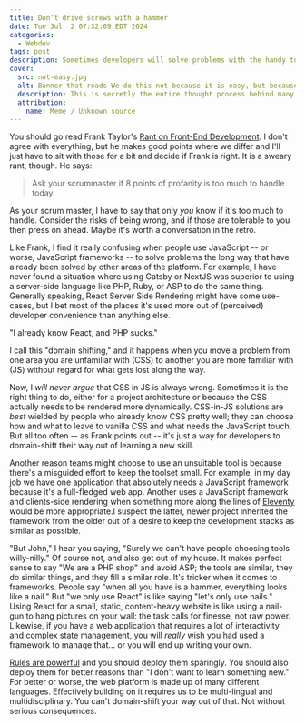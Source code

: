 ```yaml
---
title: Don’t drive screws with a hammer
date: Tue Jul  2 07:32:09 EDT 2024
categories:
  - Webdev
tags: post
description: Sometimes developers will solve problems with the handy tool, not the right tool, just because it seems like less work. It's probably not.
cover:
  src: not-easy.jpg
  alt: Banner that reads We do this not because it is easy, but because we thought it would be easy.
  description: This is secretly the entire thought process behind many technical decisions.
  attribution:
    name: Meme / Unknown source
---
```


You should go read Frank Taylor's [Rant on Front-End Development](https://blog.frankmtaylor.com/2024/06/20/a-rant-about-front-end-development/). I don't agree with everything, but he makes good points where we differ and I'll just have to sit with those for a bit and decide if Frank is right. It is a sweary rant, though. He says:

> Ask your scrummaster if 8 points of profanity is too much to handle today.

As your scrum master, I have to say that only _you_ know if it's too much to handle. Consider the risks of being wrong, and if those are tolerable to you then press on ahead. Maybe it's worth a conversation in the retro.

Like Frank, I find it really confusing when people use JavaScript -- or worse, JavaScript frameworks -- to solve problems the long way that have already been solved by other areas of the platform. For example, I have never found a situation where using Gatsby or NextJS was superior to using a server-side language like PHP, Ruby, or ASP to do the same thing. Generally speaking, React Server Side Rendering might have some use-cases, but I bet most of the places it's used more out of (perceived) developer convenience than anything else.

"I already know React, and PHP sucks."

I call this "domain shifting," and it happens when you move a problem from one area you are unfamiliar with (CSS) to another you are more familiar with (JS) without regard for what gets lost along the way.

Now, I _will never argue_ that CSS in JS is always wrong. Sometimes it is the right thing to do, either for a project architecture or because the CSS actually needs to be rendered more dynamically. CSS-in-JS solutions are _best_ wielded by people who already know CSS pretty well; they can choose how and what to leave to vanilla CSS and what needs the JavaScript touch. But all too often -- as Frank points out -- it's just a way for developers to domain-shift their way out of learning a new skill.

Another reason teams might choose to use an unsuitable tool is because there's a misguided effort to keep the toolset small. For example, in my day job we have one application that absolutely needs a JavaScript framework because it's a full-fledged web app. Another uses a JavaScript framework and clients-side rendering when something more along the lines of [Eleventy](https://11ty.dev) would be more appropriate.I suspect the latter, newer project inherited the framework from the older out of a desire to keep the development stacks as similar as possible.

"But John," I hear you saying, "Surely we can't have people choosing tools willy-nilly." Of course not, and also get out of my house. It makes perfect sense to say "We are a PHP shop" and avoid ASP; the tools are similar, they do similar things, and they fill a similar role. It's tricker when it comes to frameworks. People say "when all you have is a hammer, everything looks like a nail." But "we only use React" is like saying "let's only use nails." Using React for a small, static, content-heavy website is like using a nail-gun to hang pictures on your wall: the task calls for finesse, not raw power. Likewise, if you have a web application that requires a lot of interactivity and complex state management, you will _really_ wish you had used a framework to manage that… or you will end up writing your own.

[Rules are powerful](/posts/2024/05/about-rules/) and you should deploy them sparingly. You should also deploy them for better reasons than "I don't want to learn something new." For better or worse, the web platform is made up of many different languages. Effectively building on it requires us to be multi-lingual and multidisciplinary. You can't domain-shift your way out of that. Not without serious consequences.
